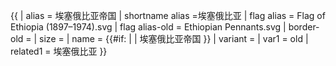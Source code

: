 {{ {{{1<noinclude>|country showdata</noinclude>}}}
| alias = 埃塞俄比亚帝国
| shortname alias =埃塞俄比亚
| flag alias = Flag of Ethiopia (1897–1974).svg
| flag alias-old = Ethiopian Pennants.svg
| border-old =
| size = {{{size|}}}
| name = {{#if: {{{name|}}} | {{{name}}} | 埃塞俄比亚帝国 }}
| variant = {{{variant|}}}
<noinclude>
| var1 = old
| related1 = 埃塞俄比亚
</noinclude>
}}<noinclude>
</noinclude>